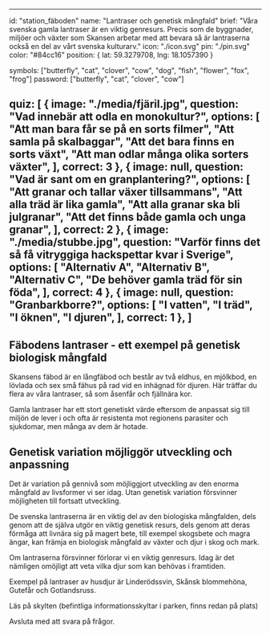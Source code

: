  ---
id: "station_fäboden"
name: "Lantraser och genetisk mångfald"
brief: "Våra svenska gamla lantraser är en viktig genresurs. Precis som de byggnader, miljöer och växter som Skansen arbetar med att bevara så är lantraserna också en del av vårt svenska kulturarv."
icon: "./icon.svg"
pin: "./pin.svg"
color: "#84cc16"
position: {
    lat: 59.3279708,
    lng: 18.1057390
}

symbols: ["butterfly", "cat", "clover", "cow", "dog", "fish", "flower", "fox", "frog"]
password: ["butterfly", "cat", "clover", "cow"]

quiz: [
    {
        image: "./media/fjäril.jpg",
        question: "Vad innebär att odla en monokultur?",
        options: [
            "Att man bara får se på en sorts filmer",
            "Att samla på skalbaggar",
            "Att det bara finns en sorts växt",
            "Att man odlar många olika sorters växter",
        ],
        correct: 3
    },
    {
        image: null,
        question: "Vad är sant om en granplantering?",
        options: [
            "Att granar och tallar växer tillsammans",
            "Att alla träd är lika gamla",
            "Att alla granar ska bli julgranar",
            "Att det finns både gamla och unga granar",
        ],
        correct: 2
    },
    {
        image: "./media/stubbe.jpg",
        question: "Varför finns det så få vitryggiga hackspettar kvar i Sverige",
        options: [
            "Alternativ A",
            "Alternativ B",
            "Alternativ C",
            "De behöver gamla träd för sin föda",
        ],
        correct: 4
    },
    {
        image: null,
        question: "Granbarkborre?",
        options: [
            "I vatten",
            "I träd",
            "I öknen",
            "I djuren",
        ],
        correct: 1
    },
]
---

## Fäbodens lantraser - ett exempel på genetisk biologisk mångfald 

Skansens fäbod är en långfäbod och består av två eldhus, en mjölkbod, en lövlada och sex små fähus på rad vid en inhägnad för djuren. Här träffar du flera av våra lantraser, så som åsenfår och fjällnära kor.

Gamla lantraser har ett stort genetiskt värde eftersom de anpassat sig till miljön de lever i och ofta är resistenta mot regionens parasiter och sjukdomar, men många av dem är hotade.

## Genetisk variation möjliggör utveckling och anpassning

Det är variation på gennivå som möjliggjort utveckling av den enorma mångfald av livsformer vi ser idag. Utan genetisk variation försvinner möjligheten till fortsatt utveckling.

De svenska lantraserna är en viktig del av den biologiska mångfalden, dels genom att de själva utgör en viktig genetisk resurs, dels genom att deras förmåga att livnära sig på magert bete, till exempel skogsbete och magra ängar, kan främja en biologisk mångfald av växter och djur i skog och mark. 

Om lantraserna försvinner förlorar vi en viktig genresurs. Idag är det nämligen omöjligt att veta vilka djur som kan behövas i framtiden. 

Exempel på lantraser av husdjur är Linderödssvin, Skånsk blommehöna, Gutefår och Gotlandsruss. 

Läs på skylten (befintliga informationsskyltar i parken, finns redan på plats)

Avsluta med att svara på frågor.
